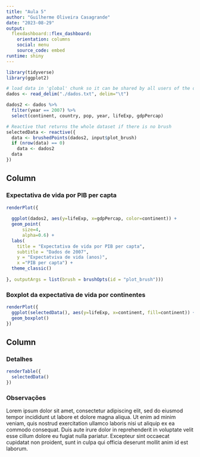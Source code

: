 ```yaml
---
title: "Aula 5"
author: "Guilherme Oliveira Casagrande"
date: "2023-08-29"
output: 
  flexdashboard::flex_dashboard:
    orientation: columns
    social: menu
    source_code: embed
runtime: shiny
---
```


```r
library(tidyverse)
library(ggplot2)
```

```r
# load data in 'global' chunk so it can be shared by all users of the dashboard
dados <- read_delim("./dados.txt", delim="\t")

dados2 <- dados %>% 
  filter(year == 2007) %>% 
  select(continent, country, pop, year, lifeExp, gdpPercap)
```


```r
# Reactive that returns the whole dataset if there is no brush
selectedData <- reactive({
  data <- brushedPoints(dados2, input$plot_brush)
  if (nrow(data) == 0)
    data <- dados2
  data
})
```

Column {data-width=650}
-----------------------------------------------------------------------

### Expectativa de vida por PIB per capta

```r

renderPlot({
  
  ggplot(dados2, aes(y=lifeExp, x=gdpPercap, color=continent)) + 
  geom_point(
      size=4,
      alpha=0.6) +
  labs(
    title = "Expectativa de vida por PIB per capta", 
    subtitle = "Dados de 2007",
    y = "Expectatviva de vida (anos)",
    x ="PIB per capta") +
  theme_classic()
  
}, outputArgs = list(brush = brushOpts(id = "plot_brush")))
```

### Boxplot da expectativa de vida por continentes

```r
renderPlot({
  ggplot(selectedData(), aes(y=lifeExp, x=continent, fill=continent)) + 
  geom_boxplot()
})
```

Column {data-width=350}
-----------------------------------------------------------------------

### Detalhes {data-width=400}

```r
renderTable({
  selectedData()
})
```

### Observações

Lorem ipsum dolor sit amet, consectetur adipiscing elit, sed do eiusmod tempor incididunt ut labore et dolore magna aliqua. Ut enim ad minim veniam, quis nostrud exercitation ullamco laboris nisi ut aliquip ex ea commodo consequat. Duis aute irure dolor in reprehenderit in voluptate velit esse cillum dolore eu fugiat nulla pariatur. Excepteur sint occaecat cupidatat non proident, sunt in culpa qui officia deserunt mollit anim id est laborum.